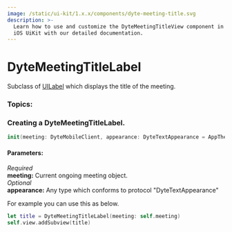 ```yaml
---
image: /static/ui-kit/1.x.x/components/dyte-meeting-title.svg
description: >-
  Learn how to use and customize the DyteMeetingTitleView component in ProductDB's
  iOS UiKit with our detailed documentation.
---
```


# DyteMeetingTitleLabel
Subclass of [UILabel](https://developer.apple.com/documentation/uikit/uilabel) which displays the title of the meeting.

### Topics:
### Creating a DyteMeetingTitleLabel. 

```swift
init(meeting: DyteMobileClient, appearance: DyteTextAppearance = AppTheme.shared.meetingTitleAppearance)
```
#### Parameters:
*Required*   
**meeting:** Current ongoing meeting object.    
*Optional*   
**appearance:** Any type which conforms to protocol "DyteTextAppearance"

For example you can use this as below. 

```swift
let title = DyteMeetingTitleLabel(meeting: self.meeting)
self.view.addSubview(title)
```

<head>
  <title>iOS DyteMeetingTitleLabel</title>
</head>

